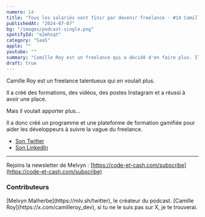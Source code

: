 ```yaml
---
numero: 14
title: "Tous les salariés vont finir par devenir freelance - #14 Camille Roy"
publishedAt: "2024-07-07"
bg: "/images/podcast-single.png"
spotifyId: "e2mhsqt"
category: "SaaS"
apple: ""
youtube: ""
summary: "Camille Roy est un freelance qui a décidé d'en faire plus. Il a formé des développeurs à WordPress et au freelance en créant sa propre plateforme de formation avec mes formations !"
draft: true
---
```


Camille Roy est un freelance talentueux qui en voulait plus.

Il a créé des formations, des vidéos, des postes Instagram et a réussi à avoir une place.

Mais il voulait apporter plus...

Il a donc créé un programme et une plateforme de formation gamifiée pour aider les développeurs à suivre la vague du freelance.

- [Son Twitter](https://x.com/camilleroy_dev)
- [Son LinkedIn](https://www.linkedin.com/in/camille-roy-dev/)

---

Rejoins la newsletter de Melvyn : [https://code-et-cash.com/subscribe](https://code-et-cash.com/subscribe)

### Contributeurs

<Contributor>
  [Melvyn Malherbe](https://mlv.sh/twitter), le créateur du podcast.
</Contributor>
<Contributor>
  [Camille Roy](https://x.com/camilleroy_dev), si tu ne le suis pas sur X, je te
  trouverai.
</Contributor>
